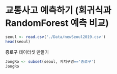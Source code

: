 # 교통사고 예측하기 (회귀식과 RandomForest 예측 비교)

```r
seoul <- read.csv('./Data/newSeoul2019.csv')
head(seoul)
```

종로구 데이터셋 만들기

```r
JongRo <- subset(seoul, 자치구명=='종로구')
JongRo
```
